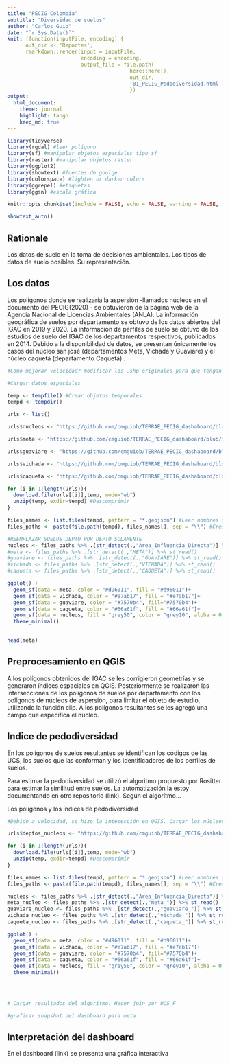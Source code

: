 ```yaml
---
title: "PECIG Colombia"
subtitle: "Diversidad de suelos"
author: "Carlos Guio"
date: "`r Sys.Date()`"
knit: (function(inputFile, encoding) { 
      out_dir <- 'Reportes';
      rmarkdown::render(input = inputFile,
                        encoding = encoding, 
                        output_file = file.path(
                                        here::here(), 
                                        out_dir, 
                                        '01_PECIG_Pedodiversidad.html'))
                                        })
output:
  html_document:
    theme: journal
    highlight: tango
    keep_md: true
---
```



```r

library(tidyverse)
library(rgdal) #leer polígono
library(sf) #manipular objetos espaciales tipo sf
library(raster) #manipular objetos raster
library(ggplot2)
library(showtext) #fuentes de goolge
library(colorspace) #lighten or darken colors
library(ggrepel) #etiquetas 
library(ggsn) #escala gráfica

knitr::opts_chunk$set(include = FALSE, echo = FALSE, warning = FALSE, message = FALSE, fig.align="center", fig.showtext = TRUE, fig.retina = 1, dpi = 300, out.width = "70%")

showtext_auto()

```

## Rationale

Los datos de suelo en la toma de decisiones ambientales. Los tipos de datos de suelo posibles. Su representación.

## Los datos

Los polígonos donde se realizaría la aspersión -llamados núcleos en el documento del PECIG(2020) - se obtuvieron de la página web de la Agencia Nacional de Licencias Ambientales (ANLA). La información geográfica de suelos por departamento se obtuvo de los datos abiertos del IGAC en 2019 y 2020. La información de perfiles de suelo se obtuvo de los estudios de suelo del IGAC de los departamentos respectivos, publicados en 2014. Debido a la disponibilidad de datos, se presentan únicamente los casos del núcleo san josé (departamentos Meta, Vichada y Guaviare) y el núcleo caquetá (departamento Caquetá) .


```r

#Como mejorar velocidad? modificar los .shp originales para que tengan tablas de atributos solo con los campos necesarios.

#Cargar datos espaciales

temp <- tempfile() #Crear objetos temporales
tempd <- tempdir()

urls <- list()

urls$nucleos <- "https://github.com/cmguiob/TERRAE_PECIG_dashaboard/blob/main/Datos_SIG/Area_Influencia_Directa_19022020.zip?raw=true"

urls$meta <- "https://github.com/cmguiob/TERRAE_PECIG_dashaboard/blob/main/Datos_SIG/IGAC_2020_META_SUELOS_1_100.zip?raw=true"

urls$guaviare <- "https://github.com/cmguiob/TERRAE_PECIG_dashaboard/blob/main/Datos_SIG/IGAC_2020_GUAVIARE_SUELOS_1_100.zip?raw=true"

urls$vichada <- "https://github.com/cmguiob/TERRAE_PECIG_dashaboard/blob/main/Datos_SIG/IGAC_2019_VICHADA_SUELOS_1_100.zip?raw=true"

urls$caqueta <- "https://github.com/cmguiob/TERRAE_PECIG_dashaboard/blob/main/Datos_SIG/IGAC_2020_CAQUETA_SUELOS_1_100.zip?raw=true"

for (i in 1:length(urls)){
  download.file(urls[[i]],temp, mode="wb")
  unzip(temp, exdir=tempd) #Descomprimir
}

files_names <- list.files(tempd, pattern = "*.geojson") #Leer nombres de archivos
files_paths <- paste(file.path(tempd), files_names[], sep = "\\") #Crear rutas

#REEMPLAZAR SUELOS DEPTO POR DEPTO SOLAMENTE
nucleos <- files_paths %>% .[str_detect(.,"Area_Influencia_Directa")] %>% st_read()
#meta <- files_paths %>% .[str_detect(.,"META")] %>% st_read()
#guaviare <- files_paths %>% .[str_detect(.,"GUAVIARE")] %>% st_read()
#vichada <- files_paths %>% .[str_detect(.,"VICHADA")] %>% st_read()
#caqueta <- files_paths %>% .[str_detect(.,"CAQUETA")] %>% st_read()

ggplot() + 
  geom_sf(data = meta, color = "#d96011", fill = "#d96011")+
  geom_sf(data = vichada, color = "#e7ab17", fill = "#e7ab17")+
  geom_sf(data = guaviare, color = "#7570b4", fill="#7570b4")+
  geom_sf(data = caqueta, color = "#66a61f", fill = "#66a61f")+
  geom_sf(data = nucleos, fill = "grey50", color = "grey10", alpha = 0.5)+
  theme_minimal()
  

head(meta)


```

## Preprocesamiento en QGIS

A los polígonos obtenidos del IGAC se les corrigieron geometrías y se generaron índices espaciales en QGIS. Posteriormente se realizaron las intersecciones de los polígonos de suelos por departamento con los polígonos de núcleos de aspersión, para limitar el objeto de estudio, utilizando la función clip. A los polígonos resultantes se les agregó una campo que especifíca el núcleo.


## Indice de pedodiversidad

En los polígonos de suelos resultantes se identifican los códigos de las UCS, los suelos que las conforman y los identificadores de los perfiles de suelos. 

Para estimar la pedodiversidad se utilizó el algoritmo propuesto por Rositter para estimar la similitud entre suelos. La automatización la estoy documentando en otro repositorio (link). Según el algorítmo...

Los polígonos y los índices de pedodiversidad

```r

#Debido a velocidad, se hizo la intesección en QGIS. Cargar los núcleos

urls$deptos_nucleos <- "https://github.com/cmguiob/TERRAE_PECIG_dashaboard/blob/main/Datos_SIG/Suelos_Departamentos_Nucleos_1_2.zip?raw=true"

for (i in 1:length(urls)){
  download.file(urls[[i]],temp, mode="wb")
  unzip(temp, exdir=tempd) #Descomprimir
}

files_names <- list.files(tempd, pattern = "*.geojson") #Leer nombres de archivos
files_paths <- paste(file.path(tempd), files_names[], sep = "\\") #Crear rutas

nucleos <- files_paths %>% .[str_detect(.,"Area_Influencia_Directa")] %>% st_read()
meta_nucleo <- files_paths %>% .[str_detect(.,"meta_")] %>% st_read()
guaviare_nucleo <- files_paths %>% .[str_detect(.,"guaviare_")] %>% st_read()
vichada_nucleo <- files_paths %>% .[str_detect(.,"vichada_")] %>% st_read()
caqueta_nucleo <- files_paths %>% .[str_detect(.,"caqueta_")] %>% st_read()

ggplot() + 
  geom_sf(data = meta, color = "#d96011", fill = "#d96011")+
  geom_sf(data = vichada, color = "#e7ab17", fill = "#e7ab17")+
  geom_sf(data = guaviare, color = "#7570b4", fill="#7570b4")+
  geom_sf(data = caqueta, color = "#66a61f", fill = "#66a61f")+
  geom_sf(data = nucleos, fill = "grey50", color = "grey10", alpha = 0.5)+
  theme_minimal()
  



# Cargar resultados del algoritmo. Hacer join por UCS_F


```

```r

#graficar snapshot del dashboard para meta

```


## Interpretación del dashboard

En el dashboard (link) se presenta una gráfica interactiva 
